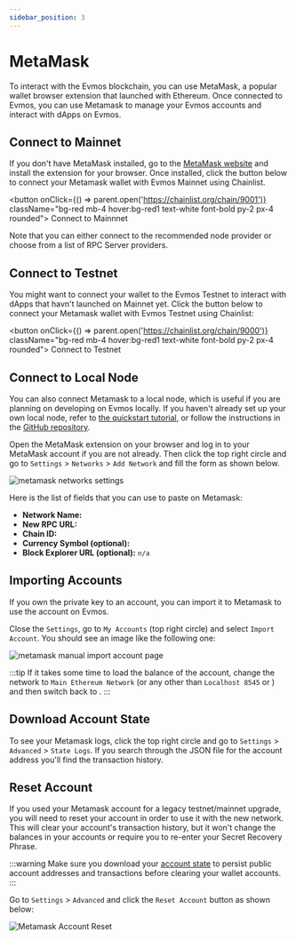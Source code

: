 ```yaml
---
sidebar_position: 3
---
```


# MetaMask

To interact with the Evmos blockchain, you can use MetaMask, a popular wallet
browser extension that launched with Ethereum. Once connected to Evmos, you can use Metamask
to manage your Evmos accounts and interact with dApps on Evmos.

## Connect to Mainnet

If you don't have MetaMask installed, go to the [MetaMask
website](https://metamask.io/download/) and install the extension for your
browser. Once installed, click the button below to connect your Metamask wallet
with Evmos Mainnet using Chainlist.

<button onClick={() => parent.open('https://chainlist.org/chain/9001')} className="bg-red mb-4 hover:bg-red1 text-white font-bold py-2 px-4 rounded">
    Connect to Mainnnet
</button>

Note that you can either connect to the recommended node provider or choose from
a list of RPC Server providers.

## Connect to Testnet

You might want to connect your wallet to the Evmos Testnet to interact with
dApps that havn't launched on Mainnet yet. Click the button below to connect
your Metamask wallet with Evmos Testnet using Chainlist:

<button onClick={() => parent.open('https://chainlist.org/chain/9000')} className="bg-red mb-4 hover:bg-red1 text-white font-bold py-2 px-4 rounded">
    Connect to Testnet
</button>

## Connect to Local Node

You can also connect Metamask to a local node, which is useful if you are
planning on developing on Evmos locally. If you haven't already set up your own
local node, refer to [the quickstart
tutorial](./../../protocol/evmos-cli/single-node), or follow the instructions in
the [GitHub repository](https://github.com/evmos/evmos/).

Open the MetaMask extension on your browser and log in to your
MetaMask account if you are not already. Then click the top right circle and go
to `Settings` > `Networks` > `Add Network` and fill the form as shown below.


![metamask networks settings](/img/metamask_network_settings.png)

Here is the list of fields that you can use to paste on Metamask:

- **Network Name:** <Highlighter keyword="name" postText=" Local" />
- **New RPC URL:** <Highlighter keyword="rpc_url_local" />
- **Chain ID:** <Highlighter keyword="rpc_url_local" />
- **Currency Symbol (optional):** <Highlighter keyword="testnet_ticker" />
- **Block Explorer URL (optional):** `n/a`

## Importing Accounts

If you own the private key to an account, you can import it to Metamask to use
the account on Evmos.

Close the `Settings`, go to `My Accounts` (top right circle) and select `Import
Account`. You should see an image like the following one:

![metamask manual import account page](/img/metamask_import.png)

:::tip
If it takes some time to load the balance of the account, change the
network to `Main Ethereum Network` (or any other than `Localhost 8545` or
<Highlighter keyword="name" />) and then switch back to <Highlighter
keyword="name" />.
:::

## Download Account State

To see your Metamask logs, click the top right circle and go to `Settings` >
`Advanced` > `State Logs`. If you search through the JSON file for the account
address you'll find the transaction history.

## Reset Account

If you used your Metamask account for a legacy testnet/mainnet upgrade, you will
need to reset your account in order to use it with the new network. This will
clear your account's transaction history, but it won't change the balances in
your accounts or require you to re-enter your Secret Recovery Phrase.

:::warning
Make sure you download your [account state](#download-account-state)
to persist public account addresses and transactions before clearing your wallet
accounts.
:::

Go to `Settings` > `Advanced`  and click the `Reset Account` button as shown
below:

![Metamask Account Reset](/img/reset_account.png)
